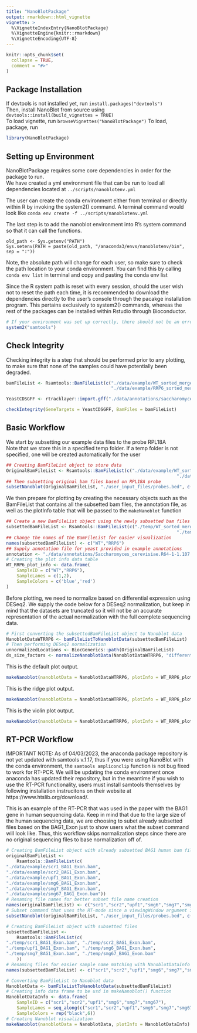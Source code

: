 ```yaml
---
title: "NanoBlotPackage"
output: rmarkdown::html_vignette
vignette: >
  %\VignetteIndexEntry{NanoBlotPackage}
  %\VignetteEngine{knitr::rmarkdown}
  %\VignetteEncoding{UTF-8}
---
```


```r
knitr::opts_chunk$set(
  collapse = TRUE,
  comment = "#>"
)
```

## Package Installation
If devtools is not installed yet, run ```install.packages("devtools")```  
Then, install NanoBlot from source using ```devtools::install(build_vignettes = TRUE)```  
To load vignette, run ```browseVignettes("NanoBlotPackage")```
To load, package, run
```r
library(NanoBlotPackage)
```


## Setting up Environment 
NanoBlotPackage requires some core dependencies in order for the package to run.  
We have created a yml environment file that can be run to load all dependencies located at ```../scripts/nanoblotenv.yml```

The user can create the conda environment either from terminal or directly within R by invoking the system2() command. A terminal command would look like ```conda env create -f ../scripts/nanoblotenv.yml```      

The last step is to add the nanoblot environment into R's system command so that it can call the functions. 
```
old_path <- Sys.getenv("PATH")
Sys.setenv(PATH = paste(old_path, "/anaconda3/envs/nanoblotenv/bin", sep = ":"))
```
Note, the absolute path will change for each user, so make sure to check the path location to your conda environment. You can find this by calling ```conda env list``` in terminal and copy and pasting the conda env list

Since the R system path is reset with every session, should the user wish not to reset the path each time, it is recommended to download the dependencies directly to the user's console through the pacakge installation program. This pertains exclusively to system2() commands, whereas the rest of the packages can be installed within Rstudio through Bioconductor. 

```r
# If your environment was set up correctly, there should not be an error from calling this command. If you have an error with the build, that means that the source was not properly set up. Call Sys.getenv("PATH") to check if nanoblot env is in system path. 
system2("samtools")
```

## Check Integrity 
Checking integrity is a step that should be performed prior to any plotting, to make sure that none of the samples could have potentially been degraded. 
```r
bamFileList <- Rsamtools::BamFileList(c("./data/example/WT_sorted_merged.bam",
                                        "./data/example/RRP6_sorted_merged.bam"))

YeastCDSGFF <- rtracklayer::import.gff("./data/annotations/saccharomyces_cerevisiae.20210411.CDS.no_mito.gff")

checkIntegrity(GeneTargets = YeastCDSGFF, BamFiles = bamFileList)
```


## Basic Workflow 
We start by subsetting our example data files to the probe RPL18A   
Note that we store this in a specified temp folder. If a temp folder is not specified, one will be created automatically for the user
```r
## Creating BamFileList object to store data
OriginalBamFileList <- Rsamtools::BamFileList(c("./data/example/WT_sorted_merged.bam",
																 "./data/example/RRP6_sorted_merged.bam"))
## Then subsetting original bam files based on RPL18A probe
subsetNanoblot(OriginalBamFileList, "./user_input_files/probes.bed", c("RPL18A_Exon1"), tempFilePath = "./temp")
```

We then prepare for plotting by creating the necessary objects such as the BamFileList that contains all the subsetted bam files, the annotation file, as well as the plotInfo table that will be passed to the ```makeNanoblot``` function
``` r
## Create a new BamFileList object using the newly subsetted bam files
subsettedBamFileList <- Rsamtools::BamFileList(c("./temp/WT_sorted_merged_RPL18A_Exon1.bam",
																 "./temp/RRP6_sorted_merged_RPL18A_Exon1.bam"))
## Change the names of the BamFileList for easier visualization
names(subsettedBamFileList) <- c("WT","RRP6")
## Supply annotation file for yeast provided in example annotations
annotation <- "./data/annotations/Saccharomyces_cerevisiae.R64-1-1.107.gtf"
# Creating the plot info data table
WT_RRP6_plot_info <- data.frame(
	SampleID = c("WT","RRP6"),
	SampleLanes = c(1,2),
	SampleColors = c('blue','red')
)
```

Before plotting, we need to normalize based on differential expression using DESeq2. We supply the code below for a DESeq2 normalization, but keep in mind that the datasets are truncated so it will not be an accurate representation of the actual normalization with the full complete sequencing data. 
```r
# First converting the subsettedBamFileList object to Nanoblot data
NanoblotDataWTRRP6 <- bamFileListToNanoblotData(subsettedBamFileList)
# Then performing DESeq2 normalization
unnormalizedLocations <- BiocGenerics::path(OriginalBamFileList)
ds_size_factors <- normalizeNanoblotData(NanoblotDataWTRRP6, "differential", unnormalizedLocations, annotation)
```

This is the default plot output. 
```r
makeNanoblot(nanoblotData = NanoblotDataWTRRP6, plotInfo = WT_RRP6_plot_info, size_factors = ds_size_factors)
```


This is the ridge plot output. 
```r
makeNanoblot(nanoblotData = NanoblotDataWTRRP6, plotInfo = WT_RRP6_plot_info, blotType = "ridge")
```

This is the violin plot output. 
```r
makeNanoblot(nanoblotData = NanoblotDataWTRRP6, plotInfo = WT_RRP6_plot_info, blotType = "violin")
```

## RT-PCR Workflow
IMPORTANT NOTE: As of 04/03/2023, the anaconda package repository is not yet updated with samtools v.1.17, thus if you were using NanoBlot with the conda environment, the ```samtools ampliconclip``` function is not bug fixed to work for RT-PCR. We will be updating the conda environment once anaconda has updated their repository, but in the meantime if you wish to use the RT-PCR functionality, users must install samtools themselves by following installation instrucitons on their website at https://www.htslib.org/download/.   

This is an example of the RT-PCR that was used in the paper with the BAG1 gene in human sequencing data. Keep in mind that due to the large size of the human sequencing data, we are choosing to subet already subsetted files based on the BAG1_Exon just to show users what the subset command will look like. Thus, this workflow skips normalization steps since there are no original sequencing files to base normalization off of. 
```r
# Creating BamFileList object with already subsetted BAG1 human bam files 
originalBamFileList <- 
	Rsamtools::BamFileList(c(
"./data/example/scr1_BAG1_Exon.bam",
"./data/example/scr2_BAG1_Exon.bam",
"./data/example/upf1_BAG1_Exon.bam",
"./data/example/smg6_BAG1_Exon.bam",
"./data/example/smg7_BAG1_Exon.bam",
"./data/example/smg67_BAG1_Exon.bam"))
# Renaming file names for better subset file name creation
names(originalBamFileList) <- c("scr1","scr2","upf1","smg6","smg7","smg67")
# Subset command that uses the RT-mode since a viewingWindow argument is provided
subsetNanoblot(originalBamFileList, "./user_input_files/probes.bed", c("BAG1_Exon"), viewingWindow = "BAG1_vw", cDNA = TRUE)

# Creating BamFileList object with subsetted files 
subsettedBamFileList <- 
	Rsamtools::BamFileList(c(
"./temp/scr1_BAG1_Exon.bam", "./temp/scr2_BAG1_Exon.bam",
"./temp/upf1_BAG1_Exon.bam", "./temp/smg6_BAG1_Exon.bam",
"./temp/smg7_BAG1_Exon.bam", "./temp/smg67_BAG1_Exon.bam"
	))
# Renaming files for easier sample name matching with NanoblotDataInfo data frame
names(subsettedBamFileList) <- c("scr1","scr2","upf1","smg6","smg7","smg67")

# Converting BamFileList to Nanoblot data
NanoblotData <- bamFileListToNanoblotData(subsettedBamFileList)
# Creating info data frame to be usd in makeNanoblot() function
NanoblotDataInfo <- data.frame(
	SampleID = c("scr1","scr2","upf1","smg6","smg7","smg67"),
	SampleLanes = seq_along(c("scr1","scr2","upf1","smg6","smg7","smg67")),
	SampleColors = rep("black",6))
# Creating Nanoblot visualization
makeNanoblot(nanoblotData = NanoblotData, plotInfo = NanoblotDataInfo)
```


